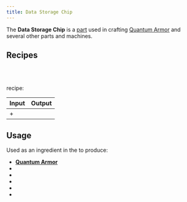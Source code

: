 ```yaml
---
title: Data Storage Chip
---
```


<ItemImage file="data_storage_chip" alt="Data Storage Chip" size="200" />

The **Data Storage Chip** is a [part](/docs/items/parts) used in crafting [Quantum Armor](/docs/items/armor/quantum_armor) and several other parts and machines.

## Recipes

<CraftingTable recipe=" input techreborn:advanced_circuit techreborn:data_storage_core techreborn:advanced_circuit input techreborn:data_storage_core techreborn:iridium_ingot techreborn:data_storage_core input techreborn:advanced_circuit techreborn:data_storage_core techreborn:advanced_circuit output techreborn:data_storage_chip " />

<br />
<br />

<McItem slug="techreborn:Assembling_Machine" /> recipe:

| Input                                                                                            | Output                                        |
| ------------------------------------------------------------------------------------------------ | --------------------------------------------- |
| <McItem slug="techreborn:industrial_circuit" /> + <McItem slug="techreborn:data_storage_core" /> | <McItem slug="techreborn:data_storage_core"/> |

## Usage

Used as an ingredient in the <McItem slug="minecraft:crafting_table"/> to produce:

- **[Quantum Armor](/docs/items/armor/quantum_armor)**
- <McItem slug="techreborn:Superconductor_Upgrade" />
- <McItem slug="techreborn:industrial_unit_upgrader" />
- <McItem slug="techreborn:Quantum_Tank_Unit" />
- <McItem slug="techreborn:Quantum_Storage_Unit" />
- <McItem slug="techreborn:computer_cube" />

